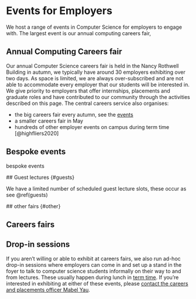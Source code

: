 # Events for Employers {#events}
We host a range of events in Computer Science for employers to engage with.  The largest event is our annual computing careers fair, 

## Annual Computing Careers fair {#autumn}
Our annual Computer Science careers fair is held in the Nancy Rothwell Building in autumn, we typically have around 30 employers exhibiting over two days. As space is limited, we are always over-subscribed and are not able to accommodate every employer that our students will be interested in. We give priority to employers that offer internships, placements and graduate roles and have contributed to our community through the activities described on this page. The central careers service also organises:  

* the big careers fair every autumn, see the [events](https://www.careers.manchester.ac.uk/events/)
* a smaller careers fair in May
* hundreds of other employer events on campus during term time [@highfliers2020]

## Bespoke events {#bespoke}

bespoke events

## Guest lectures {#guests}

We have a limited number of scheduled guest lecture slots, these occur as see \@ref(guests)

## other fairs {#other}


## Careers fairs {#careersfairs}


## Drop-in sessions {#dropins}
If you aren't willing or able to exhibit at careers fairs, we also run ad-hoc drop-in sessions where employers can come in and set up a stand in the foyer to talk to computer science students informally on their way to and from lectures. These usually happen during lunch in [term time](https://www.manchester.ac.uk/discover/key-dates/). If you're interested in exhibiting at either of these events, please [contact the careers and placements officer Mabel Yau](#office).

